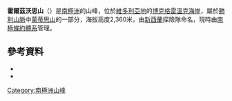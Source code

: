 {{coord|72|8|S|166|35|E|source:GNIS|display=title}}

'''霍爾茲沃思山'''（{{lang-en|Mount Holdsworth}}）是[[南極洲|南極洲]]的山峰，位於[[維多利亞地|維多利亞地]]的[[博克格雷溫克海岸|博克格雷溫克海岸]]，屬於[[勝利山脈|勝利山脈]]中[[蒙蒂思山|蒙蒂思山]]的一部分，海拔高度2,360米，由[[新西蘭|新西蘭]]探險隊命名，現時由[[南極條約體系|南極條約體系]]管理。

==參考資料==
*{{cite gnis | type = antarid | id = 6887| name = Holdsworth, Mount | accessdate = 2012-06-21}}
*{{usgs-gazetteer|id=6887|name=Holdsworth, Mount}}

{{DEFAULTSORT:Mount Holdsworth}}
[[Category:南極洲山峰|Category:南極洲山峰]]


{{BorchgrevinkCoast-geo-stub}}
